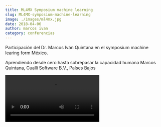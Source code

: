 ```yaml
---
title: ML4MX Symposium machine learning
slug: ML4MX-symposium-machine-learning
image: ./images/ml4mx.jpg
date: 2018-04-06
author: marcos ivan
category: conferencias
---
```


Participación del Dr. Marcos Iván Quintana en el symposium machine learing form México.

Aprendiendo desde cero hasta sobrepasar la capacidad humana
Marcos Quintana, Cualli Software B.V., Países Bajos


<Video src="https://www.youtube.com/embed/k3cLfVsnayg" />